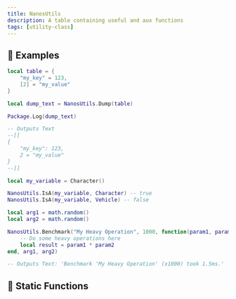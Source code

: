 ```yaml
---
title: NanosUtils
description: A table containing useful and aux functions
tags: [utility-class]
---
```


<HeaderDeclaration type="UtilityClass" name="NanosUtils" is_static is_open_source />


## 🎒 Examples

```lua
local table = {
	"my_key" = 123,
	[2] = "my_value"
}

local dump_text = NanosUtils.Dump(table)

Package.Log(dump_text)

-- Outputs Text
--[[
{
	"my_key": 123,
	2 = "my_value"
}
--]]
```

```lua
local my_variable = Character()

NanosUtils.IsA(my_variable, Character) -- true
NanosUtils.IsA(my_variable, Vehicle) -- false
```

```lua
local arg1 = math.random()
local arg2 = math.random()

NanosUtils.Benchmark("My Heavy Operation", 1000, function(param1, param2)
    -- Do some heavy operations here
    local result = param1 * param2
end, arg1, arg2)

-- Outputs Text: 'Benchmark 'My Heavy Operation' (x1000) took 1.5ms.'
```


## 🗿 Static Functions

<StaticFunctionsDeclaration type="UtilityClass" name="NanosUtils" />
